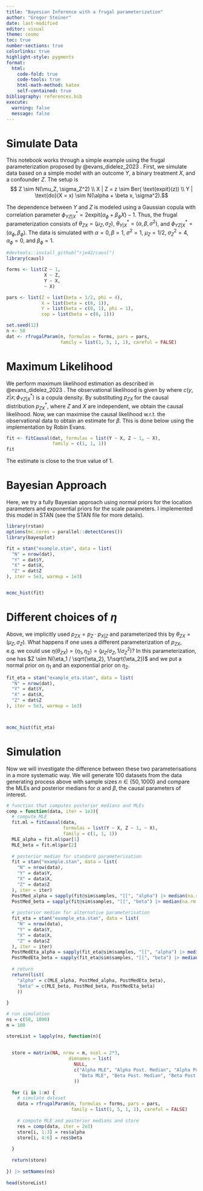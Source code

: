 ```yaml
---
title: "Bayesian Inference with a frugal parameterization"
author: "Gregor Steiner"
date: last-modified
editor: visual
theme: cosmo
toc: true  
number-sections: true
colorlinks: true
highlight-style: pygments
format:
  html: 
    code-fold: true
    code-tools: true
    html-math-method: katex
    self-contained: true
bibliography: references.bib
execute: 
  warning: false
  message: false
---
```


# Simulate Data

This notebook works through a simple example using the frugal parameterization proposed by @evans_didelez_2023 . First, we simulate data based on a simple model with an outcome $Y$, a binary treatment $X$, and a confounder $Z$. The setup is $$ Z \sim N(\mu_Z, \sigma_Z^2) \\
X | Z = z \sim Ber( \text{expit}(z)) \\
Y | \text{do}(X = x) \sim N(\alpha + \beta x, \sigma^2).$$

The dependence between $Y$ and $Z$ is modeled using a Gaussian copula with correlation parameter $\phi_{YZ|X}^* = 2 \text{expit}(\alpha_{\phi} + \beta_{\phi} X) - 1$. Thus, the frugal parameterization consists of $\theta_{ZX} = (\mu_Z, \sigma_Z)$, $\theta_{Y|X}^* = (\alpha, \beta, \sigma^2)$, and $\phi_{YZ|X}^* = (\alpha_\phi, \beta_\phi)$. The data is simulated with $\alpha = 0, \beta = 1$, $\sigma^2 = 1$, $\mu_Z = 1/2$, $\sigma_Z^2 = 4$, $\alpha_{\phi} = 0$, and $\beta_{\phi} = 1$.

```r
#devtools::install_github("rje42/causl")
library(causl)

forms <- list(Z ~ 1, 
              X ~ Z,
              Y ~ X, 
              ~ X)

pars <- list(Z = list(beta = 1/2, phi = 4),
             X = list(beta = c(0, 1)),
             Y = list(beta = c(0, 1), phi = 1),
             cop = list(beta = c(0, 1)))

set.seed(12)
n <- 50
dat <- rfrugalParam(n, formulas = forms, pars = pars, 
                    family = list(1, 5, 1, 1), careful = FALSE)


```

# Maximum Likelihood

We perform maximum likelihood estimation as described in @evans_didelez_2023 . The observational likelihood is given by \begin{align*}
    p_{ZXY}(z, x, y | \theta^*) &= p_{ZX}(z, x | \theta_{ZX}) p_{Y|ZX}^*(y|z, x; \theta_{Y|X}^*, \phi_{YZ | X}^*) \\
    &= p_{ZX}(z, x | \theta_{ZX}) p_{Y|X}^*(y | x; \theta_{Y|X}^*) c(y, z| x; \phi_{YZ | X}^*),
\end{align*} where $c(y, z| x; \phi_{YZ | X}^*)$ is a copula density. By substituting $p_{ZX}$ for the causal distribution $p_{ZX}^*$, where $Z$ and $X$ are independent, we obtain the causal likelihood. Now, we can maximise the causal likelihood w.r.t. the observational data to obtain an estimate for $\beta$. This is done below using the implementation by Robin Evans.

```r
fit <- fitCausal(dat, formulas = list(Y ~ X, Z ~ 1, ~ X),
                 family = c(1, 1, 1))
fit
```

The estimate is close to the true value of 1.

# Bayesian Approach

Here, we try a fully Bayesian approach using normal priors for the location parameters and exponential priors for the scale parameters. I implemented this model in STAN (see the STAN file for more details).

```r
library(rstan)
options(mc.cores = parallel::detectCores())
library(bayesplot)

fit = stan("example.stan", data = list(
  "N" = nrow(dat),
  "Y" = dat$Y,
  "X" = dat$X,
  "Z" = dat$Z
), iter = 5e3, warmup = 1e3)


mcmc_hist(fit)

```

# Different choices of $\eta$

Above, we implicitly used $p_{ZX} = p_Z \cdot p_{X|Z}$ and parameterized this by $\theta_{ZX} = (\mu_Z, \sigma_Z)$. What happens if one uses a different parameterization of $p_{ZX}$, e.g. we could use $\eta(\theta_{ZX}) = (\eta_1, \eta_2) = (\mu_Z / \sigma_Z, 1 / \sigma_Z^2)$? In this parameterization, one has $Z \sim N(\eta_1 / \sqrt{\eta_2}, 1/\sqrt{\eta_2})$ and we put a normal prior on $\eta_1$ and an exponential prior on $\eta_2$.

```r
fit_eta = stan("example_eta.stan", data = list(
  "N" = nrow(dat),
  "Y" = dat$Y,
  "X" = dat$X,
  "Z" = dat$Z
), iter = 5e3, warmup = 1e3)



mcmc_hist(fit_eta)

```

# Simulation

Now we will investigate the difference between these two parameterisations in a more systematic way. We will generate 100 datasets from the data generating process above with sample sizes $n \in \{50, 1000\}$ and compare the MLEs and posterior medians for $\alpha$ and $\beta$, the causal parameters of interest.

```r
# function that computes posterior medians and MLEs
comp = function(data, iter = 1e3){
  # compute MLE
  fit.ml = fitCausal(data,
                     formulas = list(Y ~ X, Z ~ 1, ~ X),
                     family = c(1, 1, 1))
  MLE_alpha = fit.ml$par[1]
  MLE_beta = fit.ml$par[2]
  
  # posterior median for standard parameterisation
  fit = stan("example.stan", data = list(
    "N" = nrow(data),
    "Y" = data$Y,
    "X" = data$X,
    "Z" = data$Z
  ), iter = iter)
  PostMed_alpha = sapply(fit@sim$samples, "[[", "alpha") |> median(na.rm = TRUE)
  PostMed_beta = sapply(fit@sim$samples, "[[", "beta") |> median(na.rm = TRUE)
  
  # posterior median for alternative parameterisation
  fit_eta = stan("example_eta.stan", data = list(
    "N" = nrow(data),
    "Y" = data$Y,
    "X" = data$X,
    "Z" = data$Z
  ), iter = iter)
  PostMedEta_alpha = sapply(fit_eta@sim$samples, "[[", "alpha") |> median(na.rm = TRUE)
  PostMedEta_beta = sapply(fit_eta@sim$samples, "[[", "beta") |> median(na.rm = TRUE)
  
  # return
  return(list(
    "alpha" = c(MLE_alpha, PostMed_alpha, PostMedEta_beta),
    "beta" = c(MLE_beta, PostMed_beta, PostMedEta_beta)
    ))
  
}

```


```r
# run simulation
ns = c(50, 1000)
m = 100

storeList = lapply(ns, function(n){
  
  
  store = matrix(NA, nrow = m, ncol = 2*3,
                       dimnames = list(
                         NULL,
                         c("Alpha MLE", "Alpha Post. Median", "Alpha Post. Median (Eta)",
                           "Beta MLE", "Beta Post. Median", "Beta Post. Median (Eta)")
                         ))
  
  for (i in 1:m) {
    # simulate dataset
    data = rfrugalParam(n, formulas = forms, pars = pars, 
                        family = list(1, 5, 1, 1), careful = FALSE)
    
    # compute MLE and posterior medians and store
    res = comp(data, iter = 2e3)
    store[i, 1:3] = res$alpha
    store[i, 4:6] = res$beta
    
  }
  
  return(store)
  
}) |> setNames(ns)
 
head(storeList)

```




